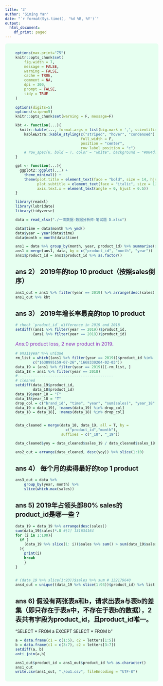```yaml
---
title: '3'
author: "Siming Yan"
date: "`r format(Sys.time(), '%d %B, %Y')`"
output:
  html_document:
    df_print: paged
---
```


<html>
<style> 
div.bgm { background-color:#e6fff0; border-radius: 7px; padding: 10px;} 
.ans {
  color: purple;
  font-weight: bold;
}
main { 
    color: #2cb061; 
}
</style>
 

<div class = "bgm">

<ul id="main">

```r
options(max.print="75")
knitr::opts_chunk$set(
	fig.width = 7,
	message = FALSE,
	warning = FALSE,
	cache = TRUE,
	comment = NA,
	dpi = 300,
	prompt = FALSE,
	tidy = TRUE
)
 
options(digits=5)
options(scipen=5)
knitr::opts_chunk$set(warning = F, message=F)
```

```r
kbt <- function(...){
  knitr::kable(..., format.args = list(big.mark = ',', scientific = F)) %>%
    kableExtra::kable_styling(c("striped", "hover", "condensed"),
                              full_width = F,
                              position = "center",
                              row_label_position = "c") 
    # row_spec(0, bold = T, color = "white", background = "#004d1f")
}

gpt <- function(...){
  ggplot2::ggplot(...) + 
    theme_minimal() +
    theme(plot.title = element_text(face = "bold", size = 14, hjust = 0.5),
          plot.subtitle = element_text(face = "italic", size = 12, hjust = 0.5), 
          axis.text.x = element_text(angle = 0, hjust = 0.5))
}

```

```r
library(readxl)
library(lubridate)
library(tidyverse)
```


```r

data = read_xlsx("./一面数据-数据分析师-笔试题 D.xlsx")
```

```r
data$time = data$month %>% ymd()
data$year = year(data$time)
data$month = month(data$time)

ans1 = data %>% group_by(month, year, product_id) %>% summarise(sum(sales))
ans1 = merge(ans1, data, by = c("product_id", "month", "year"))
ans1$product_id = ans1$product_id %>% as.factor()
```

## ans 2）	2019年的top 10 product（按照sales倒序）

```r
ans1_out = ans1 %>% filter(year == 2019) %>% arrange(desc(sales)) %>% slice(1:10)
ans1_out %>% kbt
```

## ans 3）	2019年增长率最高的top 10 product

```r
# check `product_id` difference in 2019 and 2018
setdiff((ans1 %>% filter(year == 2019))$product_id,
        (ans1 %>% filter(year == 2018))$product_id)
```

<span style="font-size:16px;color:#8B30BB;">*Ans:*0 product loss, 2 new product in 2019. </span>

```r
# ans1$year %>% unique
rm_list = which((ans1 %>% filter(year == 2019))$product_id %in%
        c("1638995159-07-26","1668330204-02-03"))
data_19 = (ans1 %>% filter(year == 2019))[-rm_list, ]
data_18 = ans1 %>% filter(year == 2018)
#--------------------------------------------
# cleaned
setdiff(data_19$product_id,
        data_18$product_id)
data_19$year_18 = "F"
data_18$year_18 = "T"
drop_col = c("brand_id", "time", "year", "sum(sales)", "year_18")
data_19 = data_19[, !names(data_19) %in% drop_col]
data_18 = data_18[, !names(data_18) %in% drop_col]


data_cleaned = merge(data_18, data_19, all = T, by = 
                       c("product_id","month"),
                     suffixes = c("_18", "_19"))
```

```r
data_cleaned$yoy = data_cleaned$sales_19 / data_cleaned$sales_18 -1

ans2_out = arrange(data_cleaned, desc(yoy)) %>% slice(1:10)
```

## ans 4）	每个月的卖得最好的top 1 product 

```r
ans3_out = data %>%
    group_by(year, month) %>%
    slice(which.max(sales))
```


## ans 5)    2019年占领头部80% sales的 product_id是哪一些？

```r
data_19 = data_19 %>% arrange(desc(sales))
sum(data_19$sales)*.8 #[1] 131634164
for (i in 1:100){
  if (
    (data_19 %>% slice(1: i))$sales %>% sum() > sum(data_19$sales)*.8
  ){
    print(i)
    break
    }
}


# (data_19 %>% slice(1:93))$sales %>% sum # 132179640
ans4_out = unique((data_19 %>% slice(1:93))$product_id) %>% list
```


## ans 6) 假设有两张表a和b，请求出表a与表b的差集（即只存在于表a中，不存在于表b的数据），2表共有字段为product_id，且product_id唯一。


"SELECT * FROM a EXCEPT SELECT * FROM b"



```r
a = data.frame(c1 = c(1:5), c2 = letters[1:5])
b = data.frame(c1 = c(3:7), c2 = letters[3:7])
setdiff(a, b)
anti_join(a,b)
```


```r

ans1_out$product_id = ans1_out$product_id %>% as.character()
ans1_out
write.csv(ans1_out, "./ou1.csv", fileEncoding = "UTF-8")
```

